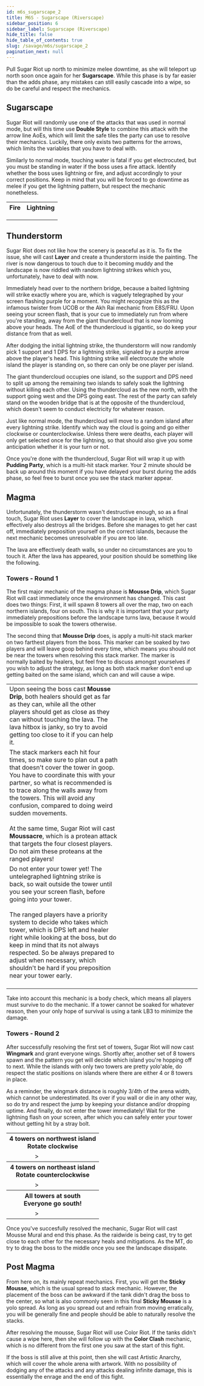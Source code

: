 ```yaml
---
id: m6s_sugarscape_2
title: M6S - Sugarscape (Riverscape)
sidebar_position: 6
sidebar_label: Sugarscape (Riverscape)
hide_title: false
hide_table_of_contents: true
slug: /savage/m6s/sugarscape_2
pagination_next: null
---
```


Pull Sugar Riot up north to minimize melee downtime, as she will teleport up north soon once again for her <strong>Sugarscape</strong>. While this phase is by far easier than the adds phase, any mistakes can still easily cascade into a wipe, so do be careful and respect the mechanics.

## Sugarscape

Sugar Riot will randomly use one of the attacks that was used in normal mode, but will this time use <strong>Double Style</strong> to combine this attack with the arrow line AoEs, which will limit the safe tiles the party can use to resolve their mechanics. Luckily, there only exists two patterns for the arrows, which limits the variables that you have to deal with.

Similarly to normal mode, touching water is fatal if you get electrocuted, but you must be standing in water if the boss uses a fire attack. Identify whether the boss uses lightning or fire, and adjust accordingly to your correct positions. Keep in mind that you will be forced to go downtime as melee if you get the lightning pattern, but respect the mechanic nonetheless.

<table>
    <tr>
        <th>Fire</th>
        <th>Lightning</th>
    </tr>
    <tr>
        <td><KittenAsset path='m6s/riverscape_doublestyle_fire1.png' /></td>
        <td><KittenAsset path='m6s/riverscape_doublestyle_lightning1.png' /></td>
    </tr>
    <tr>
        <td><KittenAsset path='m6s/riverscape_doublestyle_fire2.png' /></td>
        <td><KittenAsset path='m6s/riverscape_doublestyle_lightning2.png' /></td>
    </tr>
    <tr>
        <td><KittenAsset path='m6s/riverscape_doublestyle_fire.webm' /></td>
        <td><KittenAsset path='m6s/riverscape_doublestyle_lightning.webm' /></td>
    </tr>
</table>

## Thunderstorm

Sugar Riot does not like how the scenery is peaceful as it is. To fix the issue, she will cast <strong>Layer</strong> and create a thunderstorm inside the painting. The river is now dangerous to touch due to it becoming muddy and the landscape is now riddled with random lightning strikes which you, unfortunately, have to deal with now.

Immediately head over to the northern bridge, because a baited lightning will strike exactly where you are, which is vaguely telegraphed by your screen flashing purple for a moment. You might recognize this as the infamous twister from UCOB or the Akh Rai mechanic from E8S/FRU. Upon seeing your screen flash, that is your cue to immediately run from where you're standing, away from the giant thundercloud that is now looming above your heads. The AoE of the thundercloud is gigantic, so do keep your distance from that as well.

<KittenAsset path='m6s/thunderstorm_twister.webm' wrapper='div' />

After dodging the initial lightning strike, the thunderstorm will now randomly pick 1 support and 1 DPS for a lightning strike, signaled by a purple arrow above the player's head. This lightning strike will electrocute the whole island the player is standing on, so there can only be one player per island.

The giant thundercloud occupies one island, so the support and DPS need to split up among the remaining two islands to safely soak the lightning without killing each other. Using the thundercloud as the new north, with the support going west and the DPS going east. The rest of the party can safely stand on the wooden bridge that is at the opposite of the thundercloud, which doesn't seem to conduct electricity for whatever reason.

<KittenAsset path='m6s/thunderstorm_positions.png' wrapper='div' width='40%' />

Just like normal mode, the thundercloud will move to a random island after every lightning strike. Identify which way the cloud is going and go either clockwise or counterclockwise. Unless there were deaths, each player will only get selected once for the lightning, so that should also give you some anticipation whether it is your turn or not. 

<KittenAsset path='m6s/thunderstorm_thundercloud.webm' wrapper='div' />

Once you're done with the thundercloud, Sugar Riot will wrap it up with <strong>Pudding Party</strong>, which is a multi-hit stack marker. Your 2 minute should be back up around this moment if you have delayed your burst during the adds phase, so feel free to burst once you see the stack marker appear.

## Magma

Unfortunately, the thunderstorm wasn't destructive enough, so as a final touch, Sugar Riot uses <strong>Layer</strong> to cover the landscape in lava, which effectively also destroys all the bridges. Before she manages to get her cast off, immediately preposition yourself on the correct islands, because the next mechanic becomes unresolvable if you are too late. 

<KittenAsset path='m6s/magma_start.webm' wrapper='div' />

The lava are effectively death walls, so under no circumstances are you to touch it. After the lava has appeared, your position should be something like the following.

<KittenAsset path='m6s/magma_start.png' wrapper='div' width='40%' />

### Towers - Round 1

The first major mechanic of the magma phase is <strong>Mousse Drip</strong>, which Sugar Riot will cast immediately once the environment has changed. This cast does two things: First, it will spawn 8 towers all over the map, two on each northern islands, four on south. This is why it is important that your party immediately prepositions before the landscape turns lava, because it would be impossible to soak the towers otherwise.

The second thing that <strong>Mousse Drip</strong> does, is apply a multi-hit stack marker on two farthest players from the boss. This marker can be soaked by two players and will leave goop behind every time, which means you should not be near the towers when resolving this stack marker. The marker is normally baited by healers, but feel free to discuss amongst yourselves if you wish to adjust the strategy, as long as both stack marker don't end up getting baited on the same island, which can and will cause a wipe.

<table width='70%'>
    <tr>
        <td width='60%'>Upon seeing the boss cast <strong>Mousse Drip</strong>, both healers should get as far as they can, while all the other players should get as close as they can without touching the lava. The lava hitbox is janky, so try to avoid getting too close to it if you can help it.</td>
        <td><KittenAsset path='m6s/magma_towers1_part1.png' /></td>
    </tr>
    <tr>
        <td>The stack markers each hit four times, so make sure to plan out a path that doesn't cover the tower in goop. You have to coordinate this with your partner, so what is recommended is to trace along the walls away from the towers. This will avoid any confusion, compared to doing weird sudden movements.<br /><br />At the same time, Sugar Riot will cast <strong>Moussacre</strong>, which is a protean attack that targets the four closest players. Do not aim these proteans at the ranged players!</td>
        <td><KittenAsset path='m6s/magma_towers1_part2.png' /></td>
    </tr>
    <tr>
        <td>Do not enter your tower yet! The untelegraphed lightning strike is back, so wait outside the tower until you see your screen flash, before going into your tower.<br /><br />The ranged players have a priority system to decide who takes which tower, which is DPS left and healer right while looking at the boss, but do keep in mind that its not always respected. So be always prepared to adjust when necessary, which shouldn't be hard if you preposition near your tower early.<br /><br /><KittenAsset path='m6s/magma_towers1.webm' /></td>
        <td><KittenAsset path='m6s/magma_towers1_part3.png' /></td>
    </tr>
</table>

Take into account this mechanic is a body check, which means all players must survive to do the mechanic. If a tower cannot be soaked for whatever reason, then your only hope of survival is using a tank LB3 to minimize the damage.

### Towers - Round 2

After successfully resolving the first set of towers, Sugar Riot will now cast <strong>Wingmark</strong> and grant everyone wings. Shortly after, another set of 8 towers spawn and the pattern you get will decide which island you're hopping off to next. While the islands with only two towers are pretty yolo'able, do respect the static positions on islands where there are either 4 or 8 towers in place. 

As a reminder, the wingmark distance is roughly 3/4th of the arena width, which cannot be underestimated. Its over if you wall or die in any other way, so do try and respect the jump by keeping your distance and/or dropping uptime. And finally, do not enter the tower immediately! Wait for the lightning flash on your screen, after which you can safely enter your tower without getting hit by a stray bolt.

<table>
    <tr>
        <th colspan='3'>4 towers on northwest island<br />Rotate clockwise</th>
    </tr>
    <tr>
        <td><KittenAsset path='m6s/magma_towers2_northwest.png' /></td>
        <td>&gt;</td>
        <td><KittenAsset path='m6s/magma_towers2_northwest_resolution.png' /></td>
    </tr>
    <tr>
        <th colspan='3'>4 towers on northeast island<br />Rotate counterclockwise</th>
    </tr>
    <tr>
        <td><KittenAsset path='m6s/magma_towers2_northeast.png' /></td>
        <td>&gt;</td>
        <td><KittenAsset path='m6s/magma_towers2_northeast_resolution.png' /></td>
    </tr>
    <tr>
        <th colspan='3'>All towers at south<br />Everyone go south!</th>
    </tr>
    <tr>
        <td><KittenAsset path='m6s/magma_towers2_south.png' /></td>
        <td>&gt;</td>
        <td><KittenAsset path='m6s/magma_towers2_south_resolution.png' /></td>
    </tr>
</table>

Once you've succesfully resolved the mechanic, Sugar Riot will cast <Raidwide>Mousse Mural</Raidwide> and end this phase. As the raidwide is being cast, try to get close to each other for the necessary heals and mitigations. As the MT, do try to drag the boss to the middle once you see the landscape dissipate.

<KittenAsset path='m6s/magma_towers2.webm' wrapper='div' />

## Post Magma

From here on, its mainly repeat mechanics. First, you will get the <strong>Sticky Mousse</strong>, which is the usual spread to stack mechanic. However, the placement of the boss can be awkward if the tank didn't drag the boss to the center, so what is also commonly seen in this final <strong>Sticky Mousse</strong> is a yolo spread. As long as you spread out and refrain from moving erratically, you will be generally fine and people should be able to naturally resolve the stacks.

<KittenAsset path='m6s/final_sticky_mousse.webm' wrapper='div' />

After resolving the mousse, Sugar Riot will use <Tankbuster>Color Riot</Tankbuster>. If the tanks didn't cause a wipe here, then she will follow up with the <strong>Color Clash</strong> mechanic, which is no different from the first one you saw at the start of this fight.

If the boss is still alive at this point, then she will cast <Enrage>Artistic Anarchy</Enrage>, which will cover the whole arena with artwork. With no possibility of dodging any of the attacks and any attacks dealing infinite damage, this is essentially the enrage and the end of this fight.